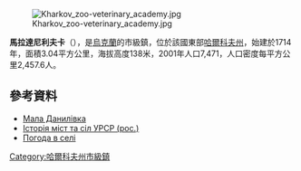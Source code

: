 {{no footnotes|time=2015-09-16T01:00:00+00:00}}
[[Image:Kharkov_zoo-veterinary_academy.jpg|right]]

{{coord|50|3|36|N|36|10|16|E|scale:30000_region:UA|display=title}}

'''馬拉達尼利夫卡'''（{{lang-uk|Мала Данилівка}}），是[[烏克蘭|烏克蘭]]的市級鎮，位於該國東部[[哈爾科夫州|哈爾科夫州]]，始建於1714年，面積3.04平方公里，海拔高度138米，2001年人口7,471，人口密度每平方公里2,457.6人。

==參考資料==
*[http://w1.c1.rada.gov.ua/pls/z7502/A005?rdat1=09.06.2009&rf7571=32937 Мала Данилівка]{{dead link|date=2018年5月 |bot=InternetArchiveBot |fix-attempted=yes }}
* [https://web.archive.org/web/20110101150842/http://www.igsu.org.ua/Harkovskja.obl/Dergaczevskij.rajon/Malaja_Danilovka.html Історія міст та сіл УРСР (рос.)]
* [http://weather.in.ua/ua/har'kovskaja/14500 Погода в селі]

{{DEFAULTSORT:Мала Данилівка}}
[[Category:哈爾科夫州市級鎮|Category:哈爾科夫州市級鎮]]


{{Kharkiv-geo-stub}}